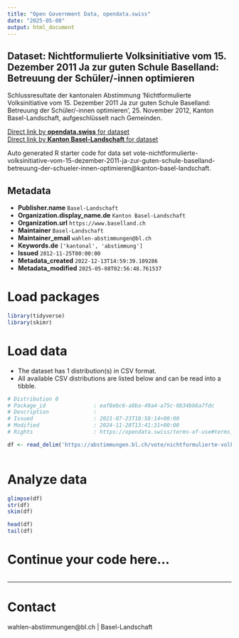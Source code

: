 ```yaml
---
title: "Open Government Data, opendata.swiss"
date: "2025-05-08"
output: html_document
---
```


## Dataset: Nichtformulierte Volksinitiative vom 15. Dezember 2011 Ja zur guten Schule Baselland: Betreuung der Schüler/-innen optimieren

Schlussresultate der kantonalen Abstimmung 'Nichtformulierte Volksinitiative vom 15. Dezember 2011 Ja zur guten Schule Baselland: Betreuung der Schüler/-innen optimieren', 25. November 2012, Kanton Basel-Landschaft, aufgeschlüsselt nach Gemeinden.

[Direct link by **opendata.swiss** for dataset](https://opendata.swiss/de/dataset/nichtformulierte-volksinitiative-vom-15-dezember-2011-ja-zur-guten-schule-baselland-betreuung-d)<br>
[Direct link by **Kanton Basel-Landschaft** for dataset](https://abstimmungen.bl.ch/vote/nichtformulierte-volksinitiative-vom-15-dezember-2011-ja-zur-guten-schule-baselland-betreuung-der-schueler-innen-optimieren/data)

Auto generated R starter code for data set vote-nichtformulierte-volksinitiative-vom-15-dezember-2011-ja-zur-guten-schule-baselland-betreuung-der-schueler-innen-optimieren@kanton-basel-landschaft.

## Metadata

- **Publisher.name** `Basel-Landschaft`
- **Organization.display_name.de** `Kanton Basel-Landschaft`
- **Organization.url** `https://www.baselland.ch`
- **Maintainer** `Basel-Landschaft`
- **Maintainer_email** `wahlen-abstimmungen@bl.ch`
- **Keywords.de** `['kantonal', 'abstimmung']`
- **Issued** `2012-11-25T00:00:00`
- **Metadata_created** `2022-12-13T14:59:39.109286`
- **Metadata_modified** `2025-05-08T02:56:48.761537`


# Load packages

```r

library(tidyverse)
library(skimr)

```

# Load data

-   The dataset has 1 distribution(s) in CSV format.
-   All available CSV distributions are listed below and can be read into a tibble.

```r

# Distribution 0
# Package_id               : eaf8ebc6-a8ba-49a4-a75c-0b34bb6a7fdc
# Description              : 
# Issued                   : 2021-07-23T18:58:14+00:00
# Modified                 : 2024-11-28T13:41:31+00:00
# Rights                   : https://opendata.swiss/terms-of-use#terms_by

df <- read_delim('https://abstimmungen.bl.ch/vote/nichtformulierte-volksinitiative-vom-15-dezember-2011-ja-zur-guten-schule-baselland-betreuung-der-schueler-innen-optimieren/data-csv')



```

# Analyze data

```r

glimpse(df)
str(df)
skim(df)

head(df)
tail(df)

```

# Continue your code here...

```r

```

------------------------------------------------------------------------

# Contact

wahlen-abstimmungen@bl.ch | Basel-Landschaft
